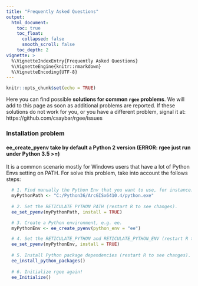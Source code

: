 ```yaml
---
title: "Frequently Asked Questions"
output:
  html_document:
    toc: true
    toc_float:
      collapsed: false
      smooth_scroll: false
    toc_depth: 2
vignette: >
  %\VignetteIndexEntry{Frequently Asked Questions}
  %\VignetteEngine{knitr::rmarkdown}
  %\VignetteEncoding{UTF-8}
---
```


```r
knitr::opts_chunk$set(echo = TRUE)
```

Here you can find possible **solutions for common `rgee` problems**. We will add to this page as soon as additional problems are reported. If these solutions do not work for you, or you have a different problem, signal it at: https://github.com/csaybar/rgee/issues

### Installation problem

#### ee_create_pyenv take by default a Python 2 version (ERROR: rgee just run under Python 3.5 >=)

It is a common scenario mostly for Windows users that have a lot of Python Envs setting on PATH. For solve this problem, take into account the follows steps:

```r
  # 1. Find manually the Python Env that you want to use, for instance:
  myPythonPath <- "C:/Python36/ArcGISx6410.4/python.exe"
  
  # 2. Set the RETICULATE PYTHON PATH (restart R to see changes).
  ee_set_pyenv(myPythonPath, install = TRUE)

  # 3. Create a Python environment, e.g. ee.
  myPythonEnv <- ee_create_pyenv(python_env = "ee")

  # 4. Set the RETICULATE_PYTHON and RETICULATE_PYTHON_ENV (restart R to see changes).
  ee_set_pyenv(myPythonEnv, install = TRUE)
  
  # 5. Install Python package dependencies (restart R to see changes).
  ee_install_python_packages()
  
  # 6. Initialize rgee again!
  ee_Initialize()
```  
